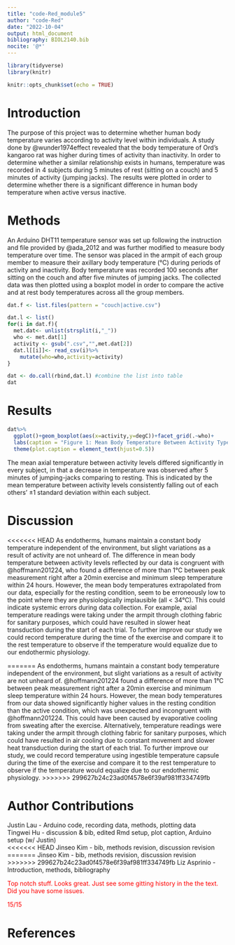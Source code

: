 ```yaml
---
title: "code-Red_module5"
author: "code-Red"
date: "2022-10-04"
output: html_document
bibliography: BIOL2140.bib
nocite: '@*'
---
```


```r
library(tidyverse) 
library(knitr) 
```

```r
knitr::opts_chunk$set(echo = TRUE)
```


<!-- for comments -->
<style>
div.comment pre { background-color:#ffbbbb; }
div.comment pre.r { background-color:#ffbbbb; }
div.comment {color: red;}
</style>

# Introduction

The purpose of this project was to determine whether human body temperature varies according to activity level within individuals. A study done by @wunder1974effect revealed that the body temperature of Ord's kangaroo rat was higher during times of activity than inactivity. In order to determine whether a similar relationship exists in humans, temperature was recorded in 4 subjects during 5 minutes of rest (sitting on a couch) and 5 minutes of activity (jumping jacks). The results were plotted in order to determine whether there is a significant difference in human body temperature when active versus inactive.

# Methods

An Arduino DHT11 temperature sensor was set up following the instruction and file provided by @ada_2012 and was further modified to measure body temperature over time. The sensor was placed in the armpit of each group member to measure their axillary body temperature (°C) during periods of activity and inactivity. Body temperature was recorded 100 seconds after sitting on the couch and after five minutes of jumping jacks. The collected data was then plotted using a boxplot model in order to compare the active and at rest body temperatures across all the group members.

```r

dat.f <- list.files(pattern = "couch|active.csv")

dat.l <- list() 
for(i in dat.f){
  met.dat<- unlist(strsplit(i,"_")) 
  who <- met.dat[1] 
  activity <- gsub(".csv","",met.dat[2])
  dat.l[[i]]<- read_csv(i)%>%
    mutate(who=who,activity=activity) 
}

dat <- do.call(rbind,dat.l) #combine the list into table
dat
```


# Results
```r
dat%>%
  ggplot()+geom_boxplot(aes(x=activity,y=degC))+facet_grid(.~who)+
  labs(caption = "Figure 1: Mean Body Temperature Between Activity Type By Subject") +
  theme(plot.caption = element_text(hjust=0.5))
```

The mean axial temperature between activity levels differed significantly in every subject, in that a decrease in temperature was observed after 5 minutes of jumping-jacks comparing to resting. This is indicated by the mean temperature between activity levels consistently falling out of each others' ±1 standard deviation within each subject.


# Discussion

<<<<<<< HEAD
As endotherms, humans maintain a constant body temperature independent of the environment, but slight variations as a result of activity are not unheard of. The difference in mean body temperature between activity levels reflected by our data is congruent with @hoffmann201224, who found a difference of more than 1°C between peak measurement right after a 20min exercise and minimum sleep temperature within 24 hours. However, the mean body temperatures extrapolated from our data, especially for the resting condition, seem to be erroneously low to the point where they are physiologically implausible (all < 34°C). This could indicate systemic errors during data collection. For example, axial temperature readings were taking under the armpit through clothing fabric for sanitary purposes, which could have resulted in slower heat transduction during the start of each trial. To further improve our study we could record temperature during the time of the exercise and compare it to the rest temperature to observe if the temperature would equalize due to our endothermic physiology.

=======
As endotherms, humans maintain a constant body temperature independent of the environment, but slight variations as a result of activity are not unheard of. @hoffmann201224 found a difference of more than 1°C between peak measurement right after a 20min exercise and minimum sleep temperature within 24 hours. However, the mean body temperatures from our data showed significantly higher values in the resting condition than the active condition, which was unexpected and incongruent with @hoffmann201224. This could have been caused by evaporative cooling from sweating after the exercise. Alternatively, temperature readings were taking under the armpit through clothing fabric for sanitary purposes, which could have resulted in air cooling due to constant movement and slower heat transduction during the start of each trial. To further improve our study, we could record temperature using ingestible temperature capsule during the time of the exercise and compare it to the rest temperature to observe if the temperature would equalize due to our endothermic physiology.
>>>>>>> 299627b24c23ad0f4578e6f39af981ff334749fb

# Author Contributions
Justin Lau - Arduino code, recording data, methods, plotting data\
Tingwei Hu - discussion & bib, edited Rmd setup, plot caption, Arduino setup (w/ Justin)\
<<<<<<< HEAD
Jinseo Kim - bib, methods revision, discussion revision
=======
Jinseo Kim - bib, methods revision, discussion revision\
>>>>>>> 299627b24c23ad0f4578e6f39af981ff334749fb
Liz Asprinio - Introduction, methods, bibliography


<div class="comment">
Top notch stuff. Looks great. Just see some gitting history in the the text. Did you have some issues. 

15/15

</div>

# References